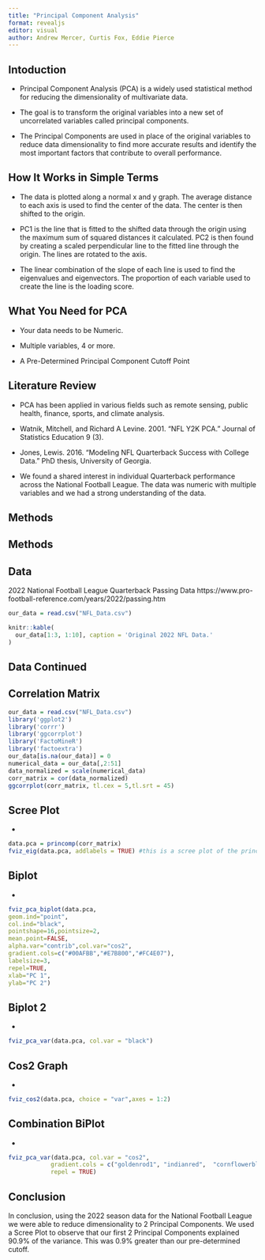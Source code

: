 ```yaml
---
title: "Principal Component Analysis"
format: revealjs
editor: visual
author: Andrew Mercer, Curtis Fox, Eddie Pierce
---
```


## Intoduction
* Principal Component Analysis (PCA) is a widely used statistical method for reducing the dimensionality of multivariate data.

* The goal is to transform the original variables into a new set of uncorrelated variables called principal components.

* The Principal Components are used in place of the original variables to reduce data dimensionality to find more accurate results and identify the most important factors that contribute to overall performance.

## How It Works in Simple Terms
* The data is plotted along a normal x and y graph. The average distance to each axis is used to find the center of the data. The center is then shifted to the origin.

* PC1 is the line that is fitted to the shifted data through the origin using the maximum sum of squared distances it calculated. PC2 is then found by creating a scaled perpendicular line to the fitted line through the origin. The lines are rotated to the axis.

* The linear combination of the slope of each line is used to find the eigenvalues and eigenvectors. The proportion of each variable used to create the line is the loading score.


## What You Need for PCA

* Your data needs to be Numeric.

* Multiple variables, 4 or more.

* A Pre-Determined Principal Component Cutoff Point

## Literature Review
* PCA has been applied in various fields such as remote sensing, public health, finance, sports, and climate analysis.

* Watnik, Mitchell, and Richard A Levine. 2001. “NFL Y2K PCA.” Journal of Statistics Education 9 (3).

* Jones, Lewis. 2016. “Modeling NFL Quarterback Success with College Data.” PhD thesis, University of Georgia.

* We found a shared interest in individual Quarterback performance across the National Football League. The data was numeric with multiple variables and we had a strong understanding of the data. 

## Methods

## Methods

## Data

2022 National Football League Quarterback Passing Data https://www.pro-football-reference.com/years/2022/passing.htm

```r
our_data = read.csv("NFL_Data.csv")

knitr::kable(
  our_data[1:3, 1:10], caption = 'Original 2022 NFL Data.'
)
```

## Data Continued




## Correlation Matrix
```r
our_data = read.csv("NFL_Data.csv")
library('ggplot2')
library('corrr')
library('ggcorrplot')
library('FactoMineR')
library('factoextra')
our_data[is.na(our_data)] = 0
numerical_data = our_data[,2:51]
data_normalized = scale(numerical_data)
corr_matrix = cor(data_normalized)
ggcorrplot(corr_matrix, tl.cex = 5,tl.srt = 45)

```



## Scree Plot
*
```r
data.pca = princomp(corr_matrix)
fviz_eig(data.pca, addlabels = TRUE) #this is a scree plot of the principal component

```

## Biplot
*
```r
fviz_pca_biplot(data.pca,
geom.ind="point",
col.ind="black",
pointshape=16,pointsize=2,
mean.point=FALSE,
alpha.var="contrib",col.var="cos2",
gradient.cols=c("#00AFBB","#E7B800","#FC4E07"),
labelsize=3,
repel=TRUE,
xlab="PC 1",
ylab="PC 2")
```

## Biplot 2
*
```r
fviz_pca_var(data.pca, col.var = "black")

```

## Cos2 Graph
*
```r
fviz_cos2(data.pca, choice = "var",axes = 1:2)

```

## Combination BiPlot
*
```r
fviz_pca_var(data.pca, col.var = "cos2",
            gradient.cols = c("goldenrod1", "indianred",  "cornflowerblue"),
            repel = TRUE)

```

## Conclusion
In conclusion, using the 2022 season data for the National Football League we were able to reduce dimensionality to 2 Principal Components. We used a Scree Plot to observe that our first 2 Principal Components explained 90.9% of the variance. This was 0.9% greater than our pre-determined cutoff.
